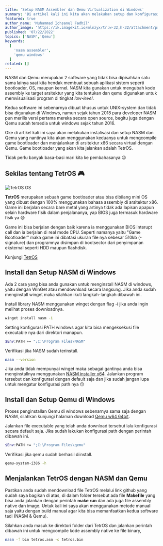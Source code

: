 ---
title: 'Setup NASM Assembler dan Qemu Virtualization di Windows'
summary: 'Di artikel kali ini kita akan melakukan setup dan konfigurasi NASM assembler dan Qemu yang akan kita gunakan untuk menjalankan simple game bootloader tetros.'
featured: true
author_name: 'Muhammad Ichsanul Fadhil'
author_image: 'https://ik.imagekit.io/mlnzyx/tr:w-32,h-32/attachment/profile.webp'
published: '07/22/2022'
topics: ['NASM','Qemu']
keywords:
  [
    'nasm assembler',
    'qemu windows'
  ]
related: []
---

NASM dan Qemu merupakan 2 software yang tidak bisa dipisahkan satu sama lainya saat kita hendak membuat sebuah aplikasi sistem seperti bootloader, OS, maupun kernel. NASM kita gunakan untuk mengubah kode assembly ke target arsitektur yang kita tentukan dan qemu digunakan untuk memvisualisasi program di tingkat *low-level*.

Kedua software ini sebenarnya dibuat khusus untuk UNIX-system dan tidak bisa digunakan di Windows, namun sejak tahun 2018 para developer NASM pun merilis versi pertama mereka secara open source, begitu juga dengan Qemu sudah tersedia untuk windows sejak tahun 2016.

Oke di artikel kali ini saya akan melakukan instalisasi dan setup NASM dan Qemu yang nantinya kita akan menggunakan keduanya untuk mengcompile game bootloader dan menjalankan di arsitektur x86 secara virtual dengan Qemu. Game bootloader yang akan kita jalankan adalah TetrOS.

Tidak perlu banyak basa-basi mari kita ke pembahasanya 😉

## Sekilas tentang TetrOS 🎮

![TetrOS OS](https://ik.imagekit.io/uvma3bkbp/brave_PJAxrPZCHj_Jv1nYzrZW.png?ik-sdk-version=javascript-1.4.3&updatedAt=1658495424776 'TetrOS OS')

**TetrOS** merupakan sebuah game bootloader atau bisa dibilang mini OS yang dibuat dengan 100% menggunakan bahasa assembly di arsitektur x86. Game ini berjalan secara bare metal yang artinya tidak ada lapisan apapun selain hardware fisik dalam penjalananya, yap BIOS juga termasuk hardware fisik ya 😅

Game ini bisa berjalan dengan baik karena ia menggunakan BIOS interupt call dan ia berjalan di real mode CPU. Seperti namanya yaitu "Game Bootloader" maka game ini dibatasi ukuran file nya sebesar 510kb (-signature) dan programnya disimpan di bootsector dari penyimpanan eksternal seperti HDD maupun flashdisk.

Kunjungi [TetrOS](https://github.com/daniel-e/tetros)

## Install dan Setup NASM di Windows

Ada 2 cara yang bisa anda gunakan untuk menginstall NASM di windows, yaitu dengan WinGet atau mendownload secara langsung. Jika anda sudah menginstall winget maka silahkan ikuti langkah-langkah dibawah ini.

Install library NASM menggunakan winget dengan flag -i jika anda ingin melihat proses downloadnya.

```bash
winget install nasm -i
```

Setting konfigurasi PATH windows agar kita bisa mengeksekusi file executable nya dari direktori manapun.

```bash
$Env:PATH += ";C:\Program Files\NASM"
```

Verifikasi jika NASM sudah terinstall.

```bash
nasm --version
```
Jika anda tidak mempunyai winget maka sebagai gantinya anda bisa menginstallnya menggunakan [NASM installer x64](https://www.nasm.us/pub/nasm/releasebuilds/2.14.02/win64/). Jalankan program tersebut dan konfigurasi dengan default saja dan jika sudah jangan lupa untuk mengatur konfigurasi path nya 😗

## Install dan Setup Qemu di Windows

Proses penginstallan Qemu di windows sebenarnya sama saja dengan NASM, silahkan kunjungi halaman download [Qemu w64 64bit](https://qemu.weilnetz.de/w64/2022/).

Jalankan file executable yang telah anda download tersebut lalu konfigurasi secara default saja. Jika sudah lakukan konfigurasi path dengan perintah dibawah ini.

```bash
$Env:PATH += ";C:\Program Files\qemu"
```

Verifikasi jika qemu sudah berhasil diinstall.

```bash
qemu-system-i386 -h
```

## Menjalankan TetrOS dengan NASM dan Qemu

Pastikan anda sudah mendownload file TetrOS melalui link github yang sudah saya bagikan di atas, di dalam folder tersebut ada file **Makefile** yang bisa anda jalankan dengan perintah **make run** dan ada juga file assembly native dan image. Untuk kali ini saya akan menggunakan metode manual saja yaitu dengan build manual agar kita bisa memanfaatkan kedua software tadi (NASM & Qemu).

Silahkan anda masuk ke direktori folder dari TetrOS dan jalankan perintah dibawah ini untuk mengcompile kode assembly native ke file binary,

```bash
nasm -f bin tetros.asm -o tetros.bin
```

